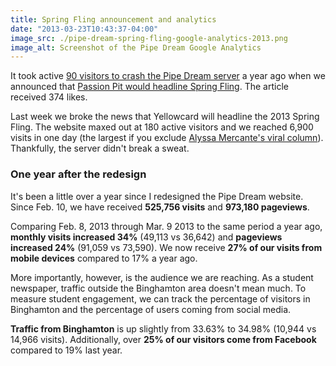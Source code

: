 ```yaml
---
title: Spring Fling announcement and analytics
date: "2013-03-23T10:43:37-04:00"
image_src: ./pipe-dream-spring-fling-google-analytics-2013.png
image_alt: Screenshot of the Pipe Dream Google Analytics
---
```


It took active [90 visitors to crash the Pipe Dream server](/blog/spring-fling-concert-announcement-takes-down-the-pipe/) a year ago when we announced that [Passion Pit would headline Spring Fling](http://www.bupipedream.com/news/9130/passion-pit-to-headline-spring-fling/). The article received 374 likes.

Last week we broke the news that Yellowcard will headline the 2013 Spring Fling. The website maxed out at 180 active visitors and we reached 6,900 visits in one day (the largest if you exclude [Alyssa Mercante's viral column](http://www.bupipedream.com/opinion/10245/binghamtons-noble-truths-lived/)). Thankfully, the server didn't break a sweat.

### One year after the redesign

It's been a little over a year since I redesigned the Pipe Dream website. Since Feb. 10, we have received **525,756 visits** and **973,180 pageviews**.

Comparing Feb. 8, 2013 through Mar. 9 2013 to the same period a year ago, **monthly visits increased 34%** (49,113 vs 36,642) and **pageviews increased 24%** (91,059 vs 73,590). We now receive **27% of our visits from mobile devices** compared to 17% a year ago.

More importantly, however, is the audience we are reaching. As a student newspaper, traffic outside the Binghamton area doesn't mean much. To measure student engagement, we can track the percentage of visitors in Binghamton and the percentage of users coming from social media.

**Traffic from Binghamton** is up slightly from 33.63% to 34.98% (10,944 vs 14,966 visits). Additionally, over **25% of our visitors come from Facebook** compared to 19% last year.
